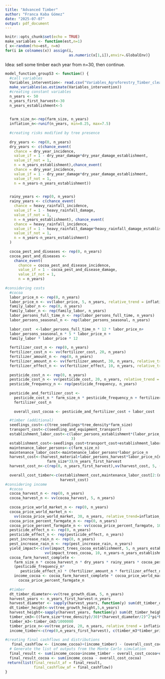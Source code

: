```yaml
---
title: "Advanced Timber"
author: "Franca Kaba Gómez"
date: "2025-07-07"
output: pdf_document
---
```


```r
knitr::opts_chunk$set(echo = TRUE)
make_variables <- function(est,n=1)
{ x<-random(rho=est, n=n)
for(i in colnames(x)) assign(i,
                             as.numeric(x[1,i]),envir=.GlobalEnv)}
```

Idea: sell some timber each year from n=30, then continue.
```r

model_function_group53 <- function() {
  #call variables
  Variables_intervention<- read.csv("Variables_Agroforestry_Timber_clean.csv", row.names = 1)
  make_variables(as.estimate(Variables_intervention))
  #creating constant variables
  n_years <- 50
  n_years_first_harvest<-30
  n_years_establishment<-5
 
  
  farm_size_n<-rep(farm_size, n_years)
  inflation_n<-runif(n_years, min=0.25, max=7.5)
  
  #creating risks modified by tree presence
  
  dry_years <- rep(0, n_years)
  dry_years <- c(chance_event(
    chance = dry_year_incidence,
    value_if = 1 - dry_year_damage*dry_year_damage_establishment,
    value_if_not = 1,
    n = n_years_establishment),chance_event(
    chance = dry_year_incidence,
    value_if = 1 - dry_year_damage*dry_year_damage_establishment,
    value_if_not = 1,
    n = n_years-n_years_establishment))

  
  rainy_years <- rep(0, n_years)
  rainy_years <- c(chance_event(
    chance = heavy_rainfall_incidence,
    value_if = 1 - heavy_rainfall_damage,
    value_if_not = 1,
    n = n_years_establishment), chance_event(
    chance = heavy_rainfall_incidence,
    value_if = 1 - heavy_rainfall_damage*heavy_rainfall_damage_established,
    value_if_not = 1,
    n = n_years-n_years_establishment)
  )
  
  cocoa_pest_and_diseases <- rep(0, n_years)
  cocoa_pest_and_diseases <-
    chance_event(
      chance = cocoa_pest_and_disease_incidence,
      value_if = 1 - cocoa_pest_and_disease_damage,
      value_if_not = 1,
      n = n_years)
  
#considering costs
  #cocoa
  labor_price_n <- rep(0, n_years)
  labor_price_n <- vv(labor_price, 5, n_years, relative_trend = inflation_rate_cameroon)
  family_labor_n <- rep(0, n_years)
  family_labor_n <- rep(family_labor, n_years)
  labor_persons_full_time_n <- rep(labor_persons_full_time, n_years)
  labor_persons_seasonal_n <- rep(labor_persons_seasonal, n_years)
  
  labor_cost  <-labor_persons_full_time_n * 12 * labor_price_n+
  labor_persons_seasonal_n * 5 * labor_price_n +
  family_labor * labor_price * 12
  
  fertilizer_cost_n <- rep(0, n_years)
  fertilizer_cost_n <- vv(fertilizer_cost, 20, n_years)
  fertilizer_amount_n <- rep(0, n_years)
  fertilizer_amount_n <- vv(fertilizer_amount, 30, n_years, relative_trend = inflation_rate_cameroon)
  fertilizer_effect_n <- vv(fertilizer_effect, 10, n_years, relative_trend = inflation_rate_cameroon)
  
  pesticide_cost_n <- rep(0, n_years)
  pesticide_cost_n <- vv(pesticide_cost, 20, n_years, relative_trend = inflation_rate_cameroon)
  pesticide_frequency_n <- rep(pesticide_frequency, n_years)
  
  pesticide_and_fertilizer_cost <-
    pesticide_cost_n * farm_size_n * pesticide_frequency_n + fertilizer_amount_n *
    fertilizer_cost_n
  
    overall_cost_cocoa <- pesticide_and_fertilizer_cost + labor_cost

  #timber (additional)
  seedlings_cost<-c(tree_seedlings*tree_density*farm_size)
  transport_cost<-c(seedling_and_equipment_transport)
  establishment_labor_cost<-c(labor_persons_establishment*(labor_price_n[1])*farm_size*
                              3)
  establishment_cost<-seedlings_cost+transport_cost+establishment_labor_cost
  maintenance_labor_persons<-c(farm_size_n)
  maintenance_labor_cost<-maintenance_labor_persons*labor_price_n
  harvest_cost<-(harvest_material+labor_persons_harvest*labor_price_n[n_years]*
                   farm_size*3)/n_years_first_harvest
  harvest_cost_n<-c(rep(0, n_years_first_harvest),vv(harvest_cost, 5, (n_years-n_years_first_harvest), relative_trend=inflation_rate_cameroon))
  
  overall_cost_timber<-c(establishment_cost,maintenance_labor_cost[2:(n_years-1)],
                         harvest_cost)
#considering income
  #cocoa
  cocoa_harvest_n <- rep(0, n_years)
  cocoa_harvest_n <- vv(cocoa_harvest, 5, n_years)
  
  cocoa_price_world_market_n <- rep(0, n_years)
  cocoa_price_world_market_n <-
    vv(cocoa_price_world_market, 30, n_years, relative_trend=inflation_rate_world)
  cocoa_price_percent_farmgate_n <- rep(0, n_years)
  cocoa_price_percent_farmgate_n <- vv(cocoa_price_percent_farmgate, 10, n_years)
  pesticide_effect_n <- rep(0, n_years)
  pesticide_effect_n <- rep(pesticide_effect, n_years)
  pest_increase_rain_n <- rep(0, n_years)
  pest_increase_rain_n <- rep(pest_increase_rain, n_years)
  yield_impact<-c(vv(impact_trees_cocoa_establishment, 5, n_years_establishment),
                  vv(impact_trees_cocoa, 10, n_years-n_years_establishment))
  cocoa_farm_harvest_complete <-
    farm_size_n * cocoa_harvest_n * dry_years * rainy_years * cocoa_pest_and_diseases*
    (pesticide_frequency_n*                                           
       pesticide_effect_n) * (fertilizer_amount_n * fertilizer_effect_n)*yield_impact
    income_cocoa <- cocoa_farm_harvest_complete * cocoa_price_world_market_n *
      cocoa_price_percent_farmgate_n
  
  #timber
  dt_timber_diameter<-vv(tree_growth_diam, 5, n_years)
  harvest_years <- n_years_first_harvest:n_years
  harvest_diameter <- sapply(harvest_years, function(y) sum(dt_timber_diameter[1:y]))/10
  dt_timber_height<-vv(tree_growth_height,5,n_years)
  harvest_height<-sapply(harvest_years, function(y) sum(dt_timber_height[1:y]))
  timber_cm3<-((farm_size*tree_density)/30)*(harvest_diameter/2)^2*pi*harvest_height
  timber_m3<-timber_cm3/1000000
  timber_price_n<-vv(tree_price, 20, n_years, relative_trend = inflation_rate_world)
  income_timber<-c(rep(0,n_years_first_harvest), c(timber_m3*timber_price_n[n_years_first_harvest:n_years])/30)
  
#creating final cashflows and distributions
   final_cashflow <- (income_cocoa)+(income_timber) - (overall_cost_cocoa+overall_cost_timber)
  # Generate the list of outputs from the Monte Carlo simulation
  final_result <- sum(income_cocoa+income_timber - overall_cost_cocoa+overall_cost_timber)
  final_result_cocoa <- sum(income_cocoa - overall_cost_cocoa)
 return(list(final_result_af = final_result,
             final_cashflow_af = final_cashflow))
}

```

